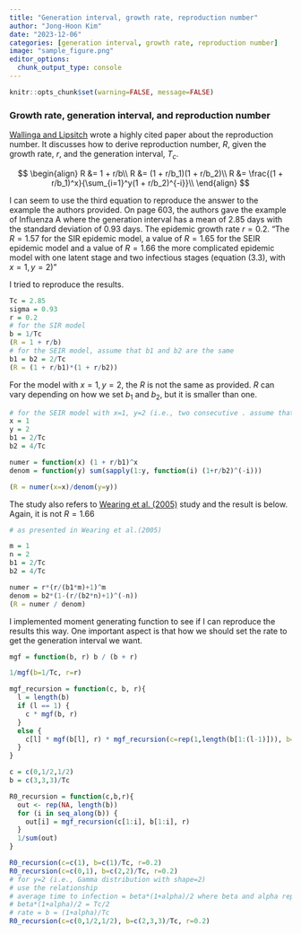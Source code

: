 ```yaml
---
title: "Generation interval, growth rate, reproduction number"
author: "Jong-Hoon Kim"
date: "2023-12-06"
categories: [generation interval, growth rate, reproduction number]
image: "sample_figure.png"
editor_options: 
  chunk_output_type: console
---
```


```r
knitr::opts_chunk$set(warning=FALSE, message=FALSE) 
```

### Growth rate, generation interval, and reproduction number

[Wallinga and Lipsitch](https://royalsocietypublishing.org/doi/10.1098/rspb.2006.3754?url_ver=Z39.88-2003&rfr_id=ori%3Arid%3Acrossref.org&rfr_dat=cr_pub++0pubmed) wrote a highly cited paper about the reproduction number. It discusses how to derive reproduction number, $R$, given the growth rate, $r$, and the generation interval, $T_c$.

$$
\begin{align}
R &= 1 + r/b\\
R &= (1 + r/b_1)(1 + r/b_2)\\
R &= \frac{(1 + r/b_1)^x}{\sum_{i=1}^y(1 + r/b_2)^{-i}}\\
\end{align}
$$

I can seem to use the third equation to reproduce the answer to the example the authors provided. On page 603, the authors gave the example of Influenza A where the generation interval has a mean of 2.85 days with the standard deviation of 0.93 days. The epidemic growth rate $r = 0.2$. "The $R=1.57$ for the SIR epidemic model, a value of $R=1.65$ for the SEIR epidemic model and a value of $R=1.66$ the more complicated epidemic model with one latent stage and two infectious stages (equation (3.3), with $x=1, y=2$)"

I tried to reproduce the results.

```r
Tc = 2.85
sigma = 0.93
r = 0.2
# for the SIR model
b = 1/Tc
(R = 1 + r/b)
# for the SEIR model, assume that b1 and b2 are the same
b1 = b2 = 2/Tc
(R = (1 + r/b1)*(1 + r/b2))
```

For the model with $x=1, y=2$, the $R$ is not the same as provided. $R$ can vary depending on how we set $b_1$ and $b_2$, but it is smaller than one.

```r
# for the SEIR model with x=1, y=2 (i.e., two consecutive . assume that b1 and b2 are the same
x = 1
y = 2
b1 = 2/Tc
b2 = 4/Tc

numer = function(x) (1 + r/b1)^x
denom = function(y) sum(sapply(1:y, function(i) (1+r/b2)^(-i)))

(R = numer(x=x)/denom(y=y))
```

The study also refers to [Wearing et al. (2005)](https://journals.plos.org/plosmedicine/article?id=10.1371/journal.pmed.0020174) study and the result is below. Again, it is not $R=1.66$

```r
# as presented in Wearing et al.(2005)

m = 1
n = 2
b1 = 2/Tc
b2 = 4/Tc

numer = r*(r/(b1*m)+1)^m
denom = b2*(1-(r/(b2*n)+1)^(-n))
(R = numer / denom)
```

I implemented moment generating function to see if I can reproduce the results this way. One important aspect is that how we should set the rate to get the generation interval we want.

```r
mgf = function(b, r) b / (b + r)

1/mgf(b=1/Tc, r=r)

mgf_recursion = function(c, b, r){
  l = length(b)
  if (l == 1) {
    c * mgf(b, r)
  } 
  else {
    c[l] * mgf(b[l], r) * mgf_recursion(c=rep(1,length(b[1:(l-1)])), b=b[1:(l-1)], r=r)
  }
}

c = c(0,1/2,1/2)
b = c(3,3,3)/Tc

R0_recursion = function(c,b,r){
  out <- rep(NA, length(b))
  for (i in seq_along(b)) {
    out[i] = mgf_recursion(c[1:i], b[1:i], r)
  }
  1/sum(out)
}

R0_recursion(c=c(1), b=c(1)/Tc, r=0.2)
R0_recursion(c=c(0,1), b=c(2,2)/Tc, r=0.2)
# for y=2 (i.e., Gamma distribution with shape=2)
# use the relationship 
# average time to infection = beta*(1+alpha)/2 where beta and alpha represent scale and shape
# beta*(1+alpha)/2 = Tc/2
# rate = b = (1+alpha)/Tc
R0_recursion(c=c(0,1/2,1/2), b=c(2,3,3)/Tc, r=0.2)
```
